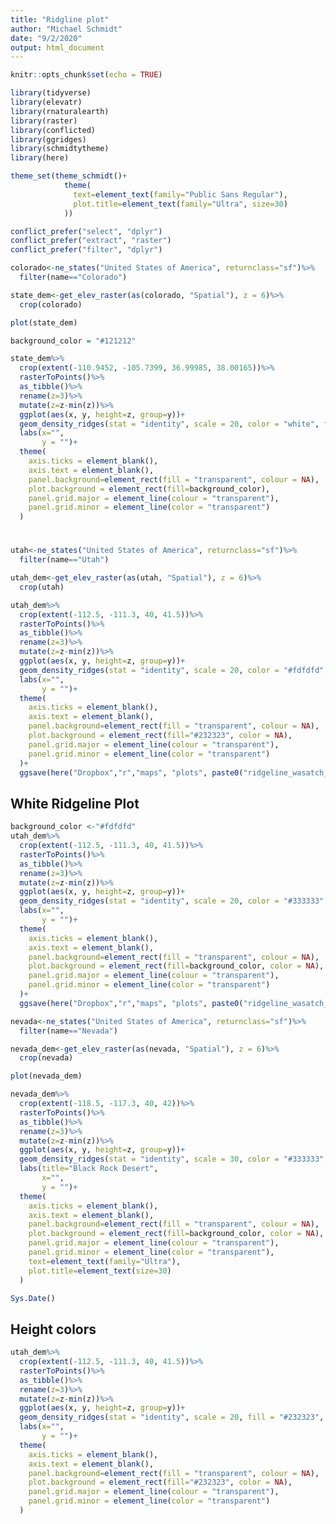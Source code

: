```yaml
---
title: "Ridgline plot"
author: "Michael Schmidt"
date: "9/2/2020"
output: html_document
---
```


```r
knitr::opts_chunk$set(echo = TRUE)
```

```r
library(tidyverse)
library(elevatr)
library(rnaturalearth)
library(raster)
library(conflicted)
library(ggridges)
library(schmidtytheme)
library(here)

theme_set(theme_schmidt()+
            theme(
              text=element_text(family="Public Sans Regular"),
              plot.title=element_text(family="Ultra", size=30)
            ))

conflict_prefer("select", "dplyr")
conflict_prefer("extract", "raster")
conflict_prefer("filter", "dplyr")
```

```r
colorado<-ne_states("United States of America", returnclass="sf")%>%
  filter(name=="Colorado")

state_dem<-get_elev_raster(as(colorado, "Spatial"), z = 6)%>%
  crop(colorado)

plot(state_dem)

background_color = "#121212"

state_dem%>%
  crop(extent(-110.9452, -105.7399, 36.99985, 38.00165))%>%
  rasterToPoints()%>%
  as_tibble()%>%
  rename(z=3)%>%
  mutate(z=z-min(z))%>%
  ggplot(aes(x, y, height=z, group=y))+
  geom_density_ridges(stat = "identity", scale = 20, color = "white", fill = background_color)+
  labs(x="",
       y = "")+
  theme(
    axis.ticks = element_blank(),
    axis.text = element_blank(),
    panel.background=element_rect(fill = "transparent", colour = NA),
    plot.background = element_rect(fill=background_color),
    panel.grid.major = element_line(colour = "transparent"),
    panel.grid.minor = element_line(color = "transparent")
  )

```

#
```r
utah<-ne_states("United States of America", returnclass="sf")%>%
  filter(name=="Utah")

utah_dem<-get_elev_raster(as(utah, "Spatial"), z = 6)%>%
  crop(utah)

utah_dem%>%
  crop(extent(-112.5, -111.3, 40, 41.5))%>%
  rasterToPoints()%>%
  as_tibble()%>%
  rename(z=3)%>%
  mutate(z=z-min(z))%>%
  ggplot(aes(x, y, height=z, group=y))+
  geom_density_ridges(stat = "identity", scale = 20, color = "#fdfdfd", fill = "#232323")+
  labs(x="",
       y = "")+
  theme(
    axis.ticks = element_blank(),
    axis.text = element_blank(),
    panel.background=element_rect(fill = "transparent", colour = NA),
    plot.background = element_rect(fill="#232323", color = NA),
    panel.grid.major = element_line(colour = "transparent"),
    panel.grid.minor = element_line(color = "transparent")
  )+
  ggsave(here("Dropbox","r","maps", "plots", paste0("ridgeline_wasatch_dark_", Sys.Date(),".jpg")), type = "cairo")


```


## White Ridgeline Plot

```r
background_color <-"#fdfdfd"
utah_dem%>%
  crop(extent(-112.5, -111.3, 40, 41.5))%>%
  rasterToPoints()%>%
  as_tibble()%>%
  rename(z=3)%>%
  mutate(z=z-min(z))%>%
  ggplot(aes(x, y, height=z, group=y))+
  geom_density_ridges(stat = "identity", scale = 20, color = "#333333", fill = background_color)+
  labs(x="",
       y = "")+
  theme(
    axis.ticks = element_blank(),
    axis.text = element_blank(),
    panel.background=element_rect(fill = "transparent", colour = NA),
    plot.background = element_rect(fill=background_color, color = NA),
    panel.grid.major = element_line(colour = "transparent"),
    panel.grid.minor = element_line(color = "transparent")
  )+
  ggsave(here("Dropbox","r","maps", "plots", paste0("ridgeline_wasatch_light_", Sys.Date(),".svg")))
```

```r
nevada<-ne_states("United States of America", returnclass="sf")%>%
  filter(name=="Nevada")

nevada_dem<-get_elev_raster(as(nevada, "Spatial"), z = 6)%>%
  crop(nevada)

plot(nevada_dem)

nevada_dem%>%
  crop(extent(-118.5, -117.3, 40, 42))%>%
  rasterToPoints()%>%
  as_tibble()%>%
  rename(z=3)%>%
  mutate(z=z-min(z))%>%
  ggplot(aes(x, y, height=z, group=y))+
  geom_density_ridges(stat = "identity", scale = 30, color = "#333333", fill = background_color)+
  labs(title="Black Rock Desert",
       x="",
       y = "")+
  theme(
    axis.ticks = element_blank(),
    axis.text = element_blank(),
    panel.background=element_rect(fill = "transparent", colour = NA),
    plot.background = element_rect(fill=background_color, color = NA),
    panel.grid.major = element_line(colour = "transparent"),
    panel.grid.minor = element_line(color = "transparent"), 
    text=element_text(family="Ultra"),
    plot.title=element_text(size=30)
  )

Sys.Date()
```


## Height colors

```r
utah_dem%>%
  crop(extent(-112.5, -111.3, 40, 41.5))%>%
  rasterToPoints()%>%
  as_tibble()%>%
  rename(z=3)%>%
  mutate(z=z-min(z))%>%
  ggplot(aes(x, y, height=z, group=y))+
  geom_density_ridges(stat = "identity", scale = 20, fill = "#232323", color = "#efefef")+
  labs(x="",
       y = "")+
  theme(
    axis.ticks = element_blank(),
    axis.text = element_blank(),
    panel.background=element_rect(fill = "transparent", colour = NA),
    plot.background = element_rect(fill="#232323", color = NA),
    panel.grid.major = element_line(colour = "transparent"),
    panel.grid.minor = element_line(color = "transparent")
  )
```


